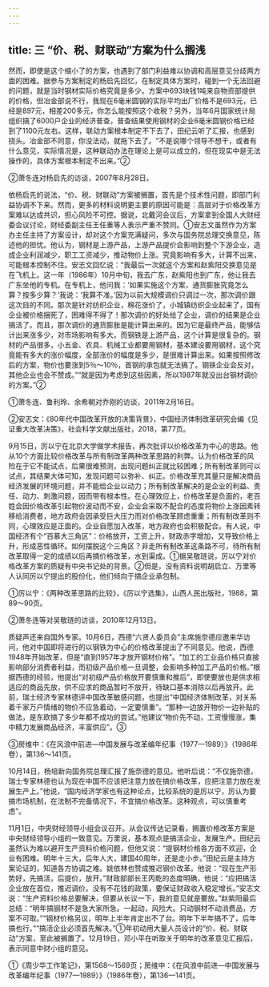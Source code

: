 ```yaml
---
---
---
```

title: 三 “价、税、财联动”方案为什么搁浅
---



然而，即使是这个缩小了的方案，也遇到了部门利益难以协调和高层意见分歧两方面的困难。据参与方案制定的杨启先回忆，在制定具体方案时，碰到一个无法回避的问题，就是当时钢材实际价格究竟是多少。方案中693块钱1吨来自物资部提供的价格，但冶金部说不行，我现在6毫米圆钢的实际平均出厂价格不是693元，已经是897元，相差200多元，你怎么能按照这个收税？另外，当年6月国家统计局组织搞了6000户企业的经济普查，普查结果使用钢材的企业6毫米圆钢价格已经到了1100元左右。这样，联动方案根本制定不下去了，田纪云听了汇报，也感到挠头。冶金部不同意，你没法动，就拖下去了。“不是说哪个领导不想干，或者有什么意见，实际情况是，这种联动办法在理论上是可以成立的，但在现实中是无法操作的，具体方案根本制定不出来。”②

②萧冬连对杨启先的访谈，2007年8月28日。

依杨启先的说法，“价、税、财联动”方案被搁置，首先是个技术性问题，即部门利益协调不下来。然而，更多的材料说明更主要的原因可能是：高层对于价格改革方案难以达成共识，担心风险不可控。据说，北戴河会议后，方案拿到全国人大财经委会议讨论，财经委副主任王任重等人表示严重不赞同。①安志文虽然作为方案办主任主持了方案设计，却对这个方案充满疑问，多次与国务院总理交换意见，陈述他的担忧。他认为，钢材是上游产品，上游产品提价会影响到整个下游企业，造成企业利润减少，职工工资减少，推动物价上涨。究竟影响有多大，计算不出来，可能根本控制不住。安志文回忆说：“我最后一次就这个方案和赵紫阳交换意见是在飞机上。这一年（1986年）10月中旬，我去广东，赵紫阳也到广东，他让我去广东坐他的专机。在专机上，他问我：‘如果实施这个方案，通货膨胀究竟怎么算？按多少算？’我说：‘我算不准。’因为以前大规模调价只调过一次，那次调价跟这次目的不同。那次是针对纺织企业，棉花涨价了，小城镇纺织企业起来了，国有企业被价格捆死了，困难得不得了！那次调价的好处给了企业，调价的结果是企业搞活了。而且，那次调价的通货膨胀是能计算出来的。因为它是最终产品，能够估计出来涨多少，对市场影响有多大。而钢铁是上游产品，这个计算是很复杂的。钢材的产品很多，小五金、农具、机械工业都要用钢材，基本建设要用钢材，这个究竟能有多大的涨价幅度，全部涨价的幅度是多少，是很难计算出来。如果按照修改后的方案，物价也要涨到5％～10％，首钢的承包就无法搞了。钢铁企业会反对，其他企业也会不赞成。”“就是因为考虑到这些因素，所以1987年就没出台钢材调价的方案。”②

①萧冬连、鲁利玲、余希朝对乔刚的访谈，2011年2月16日。

②安志文：《80年代中国改革开放的决策背景》，中国经济体制改革研究会编《见证重大改革决策》，社会科学文献出版社，2018，第77页。

9月15日，厉以宁在北京大学做学术报告，再次批评以价格改革为中心的思路。他从10个方面比较价格改革与所有制改革两种改革思路的利弊。认为价格改革的风险在于它不能试点，后果很难预测，出现问题纠正就比较困难；所有制改革则可以试点，其结果大体可知，发现问题可以弥补、纠正。价格改革充其量只是解决商品经济发展的环境问题，并不能给企业以动力；所有制改革解决的是企业的利益、责任、动力、刺激问题，因而带有根本性。在心理效应上，价格改革是负面的，老百姓会因价格改革引起物价波动而不安，企业会采取不配合的态度将物价上涨因素转移给消费者，地方政府会因承受巨大压力而对价格改革顾虑重重；所有制改革则不同，心理效应是正面的。企业自愿加入改革，地方政府也会积极配合。有人说，中国经济有个“百慕大三角区”：价格放开，工资上升，财政赤字增加，又导致价格上升，形成恶性循环。如何摆脱这个三角区？非走所有制改革这条路不可，待所有制改革取得一定的成绩以后再搞价格改革，水到渠成。①据吴敬琏说，厉以宁对价格改革方案的质疑有中央书记处的背景。②但是，没有资料说明胡启立、万里等人认同厉以宁提出的股份化，他们倾向于搞企业承包制。

①厉以宁：《两种改革思路的比较》，《厉以宁选集》，山西人民出版社，1988，第89～90页。

②萧冬连等对吴敬琏的访谈，2010年12月13日。

质疑声还来自国外专家。10月6日，西德“六贤人委员会”主席施奈德应邀来华访问，他对中国即将进行的以钢铁为中心的价格改革提出了不同意见。他说，西德1948年开始改革，但是“直到1957年才放开钢材价格”。“加工的工业品价格只直接影响部分消费者利益，而初级产品价格一旦调整，会影响多种加工产品的价格。”根据西德的经验，他提出“对初级产品价格放开要慎重和推后”，即使要放也是供求相适应的商品先放，供不应求的商品暂时不放开，待缺口基本消除以后再放开。此前，瑞士经济专家林德评中国改革敏感问题，也提出“中国经济体制改革，对关系着千家万户情绪的物价不应急着动，一定要慎重”。“那种一边放开物价一边补贴的做法，是东欧搞了多少年都不成功的尝试。”他建议“物价先不动，工资慢慢涨，集中精力发展商品经济，丰富供应”。③

③房维中：《在风浪中前进—中国发展与改革编年纪事（1977—1989）》（1986年卷），第136～141页。

10月14日，杨培新向国务院总理汇报了施奈德的意见。他听后说：“不仅施奈德，瑞士专家林德也认为现在中国不应该把注意力放在搞价格改革，应把注意力放在发展生产上。”他说，“国内经济学家也有这种论点，比较系统的是厉以宁，厉认为要搞市场机制，在法制不完备情况下，不宜搞价格改革。这种观点，可以慎重考虑”。

11月1日，中央财经领导小组会议召开。从会议传达记录看，搁置价格改革方案是中央财经领导小组的一致意见。万里说，基本观点是搞活企业，发展生产。田纪云虽然认为难以避开生产资料价格问题，但他又说：“提钢材价格各方面不欢迎，企业有困难。明年十三大，后年人大，建国40周年，还是走小步。”田纪云是主持方案论证的，知道各方协调之难。姚依林也赞成推迟钢价改革。他说：“现在生产形势好，先搞活，后提价，放开。”财政部部长王丙乾的态度明确，他说：“应把搞活企业放在首位，推迟调价。没有不花钱的政策，要保证财政收入稳定增长。”安志文说：“生产资料价格总要解决，但要从长议一下，我的意见就是要放。”赵紫阳最后总结：“明年搞钢材不是急大家所急。一起动，风险大。只动钢材不动消费品，方案不可取。”“钢材价格另议，明年上半年肯定出不了台。明年下半年搞不了，后年搞也行。”“搞活企业必须首先解决。”①年初动用大量人员设计的“价、税、财联动”方案，至此被搁置了。12月19日，邓小平在听取关于明年的改革意见汇报后，表示同意中财小组的意见。

①《周少华工作笔记》，第1568～1569页；房维中：《在风浪中前进—中国发展与改革编年纪事（1977—1989）》（1986年卷），第136—141页。